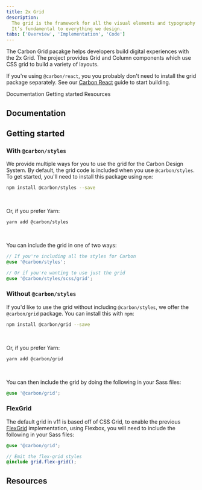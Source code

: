 ```yaml
---
title: 2x Grid
description:
  The grid is the framework for all the visual elements and typography at IBM.
  It’s fundamental to everything we design.
tabs: ['Overview', 'Implementation', 'Code']
---
```


<PageDescription>

The Carbon Grid pacakge helps developers build digital experiences with the 2x
Grid. The project provides Grid and Column components which use CSS grid to
build a variety of layouts.

</PageDescription>

<InlineNotification>

If you're using `@carbon/react`, you you probably don't need to install the grid
package separately. See our [Carbon React](/developing/frameworks/react/) guide
to start building.

</InlineNotification>

<AnchorLinks>

<AnchorLink>Documentation</AnchorLink>
<AnchorLink>Getting started</AnchorLink>
<AnchorLink>Resources</AnchorLink>

</AnchorLinks>

## Documentation

<Row className="resource-card-group">
  <Column colLg={4} colMd={4} noGutterSm>
  <ResourceCard
    subTitle="React"
    href="https://react.carbondesignsystem.com/?path=/docs/elements-grid--default"
    >

<MdxIcon name="react" />

  </ResourceCard>
</Column>
</Row>

## Getting started

### With `@carbon/styles`

We provide multiple ways for you to use the grid for the Carbon Design System.
By default, the grid code is included when you use `@carbon/styles`. To get
started, you'll need to install this package using `npm`:

```bash
npm install @carbon/styles --save
```

<br />

Or, if you prefer Yarn:

```bash
yarn add @carbon/styles
```

<br />

You can include the grid in one of two ways:

```scss
// If you're including all the styles for Carbon
@use '@carbon/styles';

// Or if you're wanting to use just the grid
@use '@carbon/styles/scss/grid';
```

### Without `@carbon/styles`

If you'd like to use the grid without including `@carbon/styles`, we offer the
`@carbon/grid` package. You can install this with `npm`:

```bash
npm install @carbon/grid --save
```

<br />

Or, if you prefer Yarn:

```bash
yarn add @carbon/grid
```

<br />

You can then include the grid by doing the following in your Sass files:

```scss
@use '@carbon/grid';
```

### FlexGrid

The default grid in v11 is based off of CSS Grid, to enable the previous
[FlexGrid](https://react.carbondesignsystem.com/?path=/docs/elements-flexgrid--auto-columns)
implementation, using Flexbox, you will need to include the following in your
Sass files:

```scss
@use '@carbon/grid';

// Emit the flex-grid styles
@include grid.flex-grid();
```

## Resources

<Row className="resource-card-group">
  <Column colMd={4} colLg={4} noGutterSm>
    <ResourceCard
      subTitle="Carbon grid package"
      href="https://github.com/carbon-design-system/carbon/tree/main/packages/grid"
    >

<MdxIcon name="github" />

  </ResourceCard>
  </Column>
  <Column colMd={4} colLg={4} noGutterSm>
    <ResourceCard
      subTitle="Carbon CSS Grid demo"
      href="https://carbon-elements.netlify.app/grid/examples/css-grid/"
    >

<MdxIcon name="bee" />

  </ResourceCard>
  </Column>
    <Column colMd={4} colLg={4} noGutterSm>
    <ResourceCard
      subTitle="Carbon Flex Grid demo"
      href="https://carbon-elements.netlify.app/grid/examples/preview/"
    >

<MdxIcon name="bee" />

  </ResourceCard>
  </Column>
</Row>
